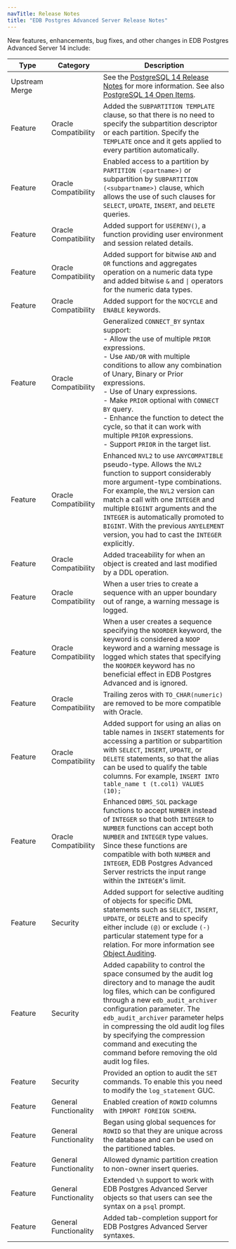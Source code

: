 ```yaml
---
navTitle: Release Notes
title: "EDB Postgres Advanced Server Release Notes"
---
```


New features, enhancements, bug fixes, and other changes in EDB Postgres Advanced Server 14 include:

| Type            | Category              | Description                                                                                                                                                                                                                                                                                                                                                                                                                                                                                                                                                                                                                                                                                                                                                                                    |
| --------------- | --------------------- | ---------------------------------------------------------------------------------------------------------------------------------------------------------------------------------------------------------------------------------------------------------------------------------------------------------------------------------------------------------------------------------------------------------------------------------------------------------------------------------------------------------------------------------------------------------------------------------------------------------------------------------------------------------------------------------------------------------------------------------------------------------------------------------------------- | 
| Upstream Merge  |                       | See the [PostgreSQL 14 Release Notes](https://www.postgresql.org/docs/14/release-14.html) for more information. See also [PostgreSQL 14 Open Items](https://wiki.postgresql.org/wiki/PostgreSQL_14_Open_Items).                                                                                                                                                                                                                                                                                                                                                                                 |
| Feature         | Oracle Compatibility  | Added the `SUBPARTITION TEMPLATE` clause, so that there is no need to specify the subpartition descriptor or each partition. Specify the `TEMPLATE` once and it gets applied to every partition automatically.                                                                                                                                                                                                                                                                                                                                                                                                                                                                                                                           |
| Feature         | Oracle Compatibility  |Enabled access to a partition by `PARTITION (<partname>)` or subpartition by `SUBPARTITION (<subpartname>)` clause, which allows the use of such clauses for `SELECT`, `UPDATE`, `INSERT`, and `DELETE` queries.                                                                                                                                                                                                                                                                                                                                                                                                                                                                         |
| Feature         | Oracle Compatibility  | Added support for `USERENV()`, a function providing user environment and session related details.                                                                                                                                                                                                                                                                                                                                                                                                                                                                                                                                                                                                                                                                                                              |
| Feature         | Oracle Compatibility  | Added support for bitwise `AND` and `OR` functions and aggregates operation on a numeric data type and added bitwise `&` and `\|` operators for the numeric data types.                                                                                                                                                                                                                                                                                                                                                                                                                                                                                      |
| Feature         | Oracle Compatibility  | Added support for the  `NOCYCLE` and `ENABLE` keywords.
| Feature         | Oracle Compatibility  | Generalized `CONNECT_BY` syntax support:<br />-    Allow the use of multiple `PRIOR` expressions.<br />-    Use `AND/OR` with multiple conditions to allow any combination of Unary, Binary or Prior expressions.<br />-    Use of Unary expressions.<br />-    Make `PRIOR` optional with `CONNECT BY` query.<br />-    Enhance the function to detect the cycle, so that it can work with multiple `PRIOR` expressions.<br />-    Support `PRIOR` in the target list.                                                                                                                                                                                                                                                                                                                                          |
| Feature         | Oracle Compatibility  | Enhanced `NVL2` to use `ANYCOMPATIBLE` pseudo-type.  Allows the `NVL2` function to support considerably more argument-type combinations. For example, the `NVL2` version can match a call with one `INTEGER` and multiple `BIGINT` arguments and the `INTEGER` is automatically promoted to `BIGINT`. With the previous `ANYELEMENT` version, you had to cast the `INTEGER` explicitly.                                                                                                                                                                                                                                                                                                                                                                                                                    |
| Feature         | Oracle Compatibility  | Added traceability for when an object is created and last modified by a DDL operation.                                                                                                                                                                                                                                                                                                                                                                                                                                                                                                                                                                     |
| Feature         | Oracle Compatibility  | When a user tries to create a sequence with an upper boundary out of range, a warning message is logged.  |
| Feature         | Oracle Compatibility  | When a user creates a sequence specifying the `NOORDER` keyword, the keyword is considered a `NOOP` keyword and a warning message is logged which states that specifying the `NOORDER` keyword has no beneficial effect in EDB Postgres Advanced and is ignored. |
| Feature         | Oracle Compatibility  | Trailing zeros with `TO_CHAR(numeric)` are removed to be more compatible with Oracle.                                                                                                                                                                                                                                                                                                                                                                                                                                                                                                                                                                                                                                                                                            |
| Feature         | Oracle Compatibility  | Added support for using an alias on table names in `INSERT` statements for accessing a partition or subpartition with `SELECT`, `INSERT`, `UPDATE`, or `DELETE` statements, so that the alias can be used to qualify the table columns.   For example, `INSERT INTO table_name t (t.col1) VALUES (10);`                                                                                                                                                                                                                                                                                                                                                                                                                                                                                                               |
| Feature         | Oracle Compatibility  | Enhanced `DBMS_SQL` package functions to accept `NUMBER` instead of `INTEGER` so that both `INTEGER` to `NUMBER` functions can accept both `NUMBER` and `INTEGER` type values. Since these functions are compatible with both `NUMBER` and `INTEGER`, EDB Postgres Advanced Server restricts the input range within the `INTEGER`'s limit.                                                                                                                                                                                                                                                                                                                                                                                                                         |
| Feature         | Security              | Added support for selective auditing of objects for specific DML statements such as `SELECT`, `INSERT`, `UPDATE`, or `DELETE` and to specify either include `(@)` or exclude `(-)` particular statement type for a relation. For more information see [Object Auditing](../epas_guide/03_database_administration/05_edb_audit_logging/09_object_auditing/).                                                                                                                                                                                                                               |
| Feature         | Security              |Added capability to control the space consumed by the audit log directory and to manage the audit log files, which can be configured through a new `edb_audit_archiver` configuration parameter. The `edb_audit_archiver` parameter helps in compressing the old audit log files by specifying the compression command and executing the command before removing the old audit log files.                                                                                                                                                                                                                                                                                                                                                                                                                                         |
| Feature         | Security              | Provided an option to audit the `SET` commands. To enable this you need to modify the `log_statement` GUC.                                                                                                                                                                                                                                                                                                                                                                                                                                                                                                                                                                                                                       |
| Feature         | General Functionality | Enabled creation of `ROWID` columns with `IMPORT FOREIGN SCHEMA`.     |                                                                                                                                                                                                                            | Feature         | General Functionality | Began using global sequences for the ROWIDs so that they will be unique across the database and can be used on the partitioned tables.                                                                                                                             |
| Feature         | General Functionality | Began using global sequences for `ROWID` so that they are unique across the database and can be used on the partitioned tables.     |                                                                                                                                                                                                                            | Feature         | General Functionality | Began using global sequences for the ROWIDs so that they will be unique across the database and can be used on the partitioned tables.                                                                                                                             |
| Feature         | General Functionality | Allowed dynamic partition creation to non-owner insert queries.                                                                                                                                                                                                                                                                                                                                                                                                                                                                                                                                                                                                                                                                                                             |
| Feature         | General Functionality | Extended `\h` support to work with EDB Postgres Advanced Server objects so that users can see the syntax on a `psql` prompt.                                                                                                                                                                                                                                                                                                                                                                                                                                                                                                                                                                                                                                                                                            |
| Feature         | General Functionality | Added tab-completion support for EDB Postgres Advanced Server syntaxes.                                                                                                                                                                                                                                                                                                          